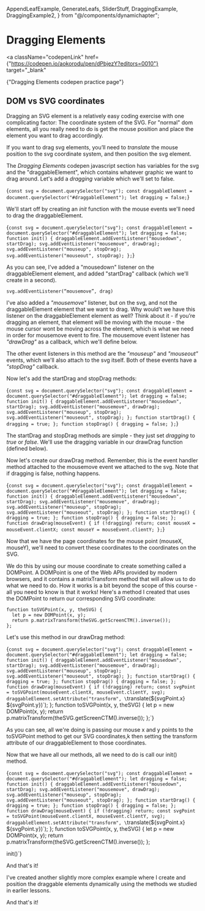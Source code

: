   AppendLeafExample,
  GenerateLeafs,
  SliderStuff,
  DraggingExample,
  DraggingExample2,
} from "@/components/dynamichapter";

# Dragging Elements

<a
  className="codepenLink"
  href={"https://codepen.io/aokorodu/pen/dPbjezY?editors=0010"}
  target="_blank"
>
  {"Dragging Elements codepen practice page"}
</a>

## DOM vs SVG coordinates

Dragging an SVG element is a relatively easy coding exercise with one complicating factor: The coordinate system of the SVG. For "normal" dom elements, all you really need to do is get the mouse position and place the element you want to drag accordingly.

If you want to drag svg elements, you’ll need to _translate_ the mouse position to the svg coordinate system, and then position the svg element.

The _Dragging Elements_ codepen javascript section has variables for the svg and the "draggableElement", which contains whatever graphic we want to drag around. Let's add a _dragging_ variable which we'll set to false.

<Blocks>{`const svg = document.querySelector("svg");
const draggableElement = document.querySelector("#draggableElement");
let dragging = false;`}</Blocks>

We'll start off by creating an _init_ function with the mouse events we'll need to drag the draggableElement.

<Blocks highlight="4-9">{`const svg = document.querySelector("svg");
const draggableElement = document.querySelector("#draggableElement");
let dragging = false;
function init() {
  draggableElement.addEventListener("mousedown", startDrag);
  svg.addEventListener("mousemove", drawDrag);
  svg.addEventListener("mouseup", stopDrag);
  svg.addEventListener("mouseout", stopDrag);
};`}</Blocks>

As you can see, I've added a "mousedown" listener on the draggableElement element, and added "startDrag" callback (which we'll create in a second).

```
svg.addEventListener(“mousemove”, drag)
```

I've also added a _"mousemove"_ listener, but on the svg, and not the draggableElement element that we want to drag. Why would't we have this listener on the draggableElement element as well? Think about it - if you’re dragging an element, that element will be moving with the mouse - the mouse cursor wont be moving across the element, which is what we need in order for mousemove event to fire. The mousemove event listener has _"drawDrag"_ as a callback, which we'll define below.

The other event listeners in this method are the _"mouseup"_ and _"mouseout"_ events, which we'll also attach to the svg itself. Both of these events have a _"stopDrag"_ callback.

Now let's add the startDrag and stopDrag methods:

<Blocks highlight="10-15">{`const svg = document.querySelector("svg");
const draggableElement = document.querySelector("#draggableElement");
let dragging = false;
function init() {
  draggableElement.addEventListener("mousedown", startDrag);
  svg.addEventListener("mousemove", drawDrag);
  svg.addEventListener("mouseup", stopDrag);
  svg.addEventListener("mouseout", stopDrag);
};
function startDrag() {
  dragging = true;
};
function stopDrag() {
  dragging = false;
};`}</Blocks>

The startDrag and stopDrag methods are simple - they just set _dragging_ to _true_ or _false_. We'll use the dragging variable in our drawDrag function (defined below).

Now let's create our drawDrag method. Remember, this is the event handler method attached to the mousemove event we attached to the svg. Note that if dragging is false, nothing happens.

<Blocks highlight="16-20">{`const svg = document.querySelector("svg");
const draggableElement = document.querySelector("#draggableElement");
let dragging = false;
function init() {
  draggableElement.addEventListener("mousedown", startDrag);
  svg.addEventListener("mousemove", drawDrag);
  svg.addEventListener("mouseup", stopDrag);
  svg.addEventListener("mouseout", stopDrag);
};
function startDrag() {
  dragging = true;
};
function stopDrag() {
  dragging = false;
};
function drawDrag(mouseEvent) {
  if (!dragging) return;
  const mouseX = mouseEvent.clientX;
  const mouseY = mouseEvent.clientY;
};`}</Blocks>

Now that we have the page coordinates for the mouse point (mouseX, mouseY), we'll need to convert these coordinates to the coordinates on the SVG.

We do this by using our mouse coordinate to create something called a DOMPoint. A DOMPoint is one of the Web APIs provided by modern browsers, and it contains a matrixTransform method that will allow us to do what we need to do. How it works is a bit beyond the scope of this course - all you need to know is that it works! Here's a method I created that uses the DOMPoint to return our corresponding SVG coordinate:

```
function toSVGPoint(x, y, theSVG) {
  let p = new DOMPoint(x, y);
  return p.matrixTransform(theSVG.getScreenCTM().inverse());
};
```

Let's use this method in our drawDrag method:

<Blocks highlight="16-26">{`const svg = document.querySelector("svg");
const draggableElement = document.querySelector("#draggableElement");
let dragging = false;
function init() {
  draggableElement.addEventListener("mousedown", startDrag);
  svg.addEventListener("mousemove", drawDrag);
  svg.addEventListener("mouseup", stopDrag);
  svg.addEventListener("mouseout", stopDrag);
};
function startDrag() {
  dragging = true;
};
function stopDrag() {
  dragging = false;
};
function drawDrag(mouseEvent) {
  if (!dragging) return;
  const svgPoint = toSVGPoint(mouseEvent.clientX, mouseEvent.clientY, svg);
  draggableElement.setAttribute("transform", \`translate(\${svgPoint.x} \${svgPoint.y})\`);
};
function toSVGPoint(x, y, theSVG) {
  let p = new DOMPoint(x, y);
  return p.matrixTransform(theSVG.getScreenCTM().inverse());
};`}</Blocks>

As you can see, all we're doing is passing our mouse x and y points to the toSVGPoint method to get our SVG coordinates,k then setting the transform attribute of our draggableElement to those coordinates.

Now that we have all our methods, all we need to do is call our init() method.

<Blocks>{`const svg = document.querySelector("svg");
const draggableElement = document.querySelector("#draggableElement");
let dragging = false;
function init() {
  draggableElement.addEventListener("mousedown", startDrag);
  svg.addEventListener("mousemove", drawDrag);
  svg.addEventListener("mouseup", stopDrag);
  svg.addEventListener("mouseout", stopDrag);
};
function startDrag() {
  dragging = true;
};
function stopDrag() {
  dragging = false;
};
function drawDrag(mouseEvent) {
  if (!dragging) return;
  const svgPoint = toSVGPoint(mouseEvent.clientX, mouseEvent.clientY, svg);
  draggableElement.setAttribute("transform", \`translate(\${svgPoint.x} \${svgPoint.y})\`);
};
function toSVGPoint(x, y, theSVG) {
  let p = new DOMPoint(x, y);
  return p.matrixTransform(theSVG.getScreenCTM().inverse());
};

init()`}</Blocks>

And that's it!

<DraggingExample />

I've created another slightly more complex example where I create and position the draggable elements dynamically using the methods we studied in earlier lessons.

<DraggingExample2 />

And that's it!
